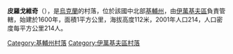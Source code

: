 {{coord|50|59|3|N|29|58|42|E|scale:30000|display=title}}

'''皮羅戈維奇'''（{{lang-uk|Пироговичі}}），是[[烏克蘭|烏克蘭]]的村落，位於該國中北部[[基輔州|基輔州]]，由[[伊萬基夫區|伊萬基夫區]]負責管轄，始建於1600年，面積1平方公里，海拔高度112米，2001年人口214，人口密度每平方公里214人。

{{DEFAULTSORT:Пироговичі}}
[[Category:基輔州村落|Category:基輔州村落]]
[[Category:伊萬基夫區村落|Category:伊萬基夫區村落]]


{{Kiev-geo-stub}}